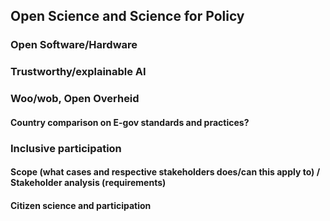 ## Open Science and Science for Policy
### Open Software/Hardware
### Trustworthy/explainable AI
### Woo/wob, Open Overheid
#### Country comparison on E-gov standards and practices?
### Inclusive participation
#### Scope (what cases and respective stakeholders does/can this apply to) / Stakeholder analysis (requirements)
#### Citizen science and participation